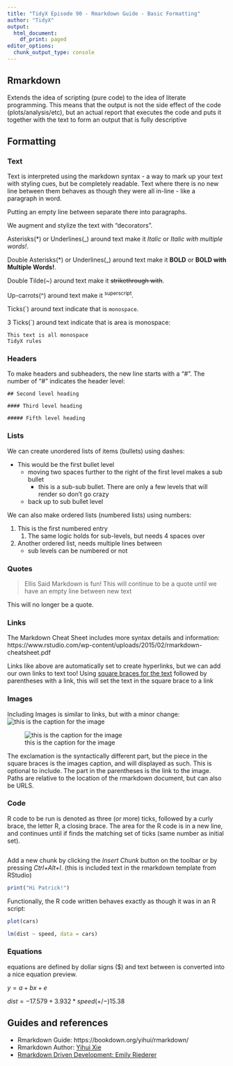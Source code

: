 ```yaml
---
title: "TidyX Episode 90 - Rmarkdown Guide - Basic Formatting"
author: "TidyX"
output:
  html_document:
    df_print: paged
editor_options:
  chunk_output_type: console
---
```


## Rmarkdown

Extends the idea of scripting (pure code) to the idea of literate programming.
This means that the output is not the side effect of the code (plots/analysis/etc), but an actual report that executes the code and puts it together with the text to form an output that is fully descriptive

## Formatting

### Text

Text is interpreted using the markdown syntax - a way to mark up your text with
styling cues, but be completely readable.
Text where there is no new line between them behaves as though they were all in-line - like a paragraph in word.

Putting an empty line between separate there into paragraphs.

We augment and stylize the text with "decorators".

Asterisks(\*) or Underlines(\_) around text make it *Italic* or _Italic with multiple words!_. 

Double Asterisks(\*) or Underlines(\_) around text make it __BOLD__ or **BOLD with Multiple Words!**. 

Double Tilde(\~) around text make it ~~strikethrough with~~. 

Up-carrots(\^) around text make it ^superscript^.

Ticks(\`) around text indicate that is `monospace`.

3 Ticks(\`) around text indicate that is area is monospace:

```
This text is all monospace
TidyX rules

```



### Headers
  
To make headers and subheaders, the new line starts with a "#". The number of "#" indicates the header level:

```
## Second level heading

#### Third level heading

##### Fifth level heading
```

### Lists

We can create unordered lists of items (bullets) using dashes:

- This would be the first bullet level
  - moving two spaces further to the right of the first level makes a sub bullet
    - this is a sub-sub bullet. There are only a few levels that will render so don't go crazy
  - back up to sub bullet level
  
We can also make ordered lists (numbered lists) using numbers:

1. This is the first numbered entry
    1. The same logic holds for sub-levels, but needs 4 spaces over
2. Another ordered list, needs multiple lines between
    - sub levels can be numbered or not
    
### Quotes

> Ellis Said Markdown is fun!
This will continue to be a quote until we have an empty line between new text

This will no longer be a quote.
  
### Links

The Markdown Cheat Sheet includes more syntax details and information: https://www.rstudio.com/wp-content/uploads/2015/02/rmarkdown-cheatsheet.pdf

Links like above are automatically set to create hyperlinks, but we can add our own links to text too!
Using [square braces for the text](https://en.wikipedia.org/wiki/Bracket) followed by parentheses with a link, this will set the text in the square brace to a link

### Images

Including Images is similar to links, but with a minor change:
![this is the caption for the image](../../TidyX_Banner.png)

![this is the caption for the image](../../TidyX_Banner.png)

The exclamation is the syntactically different part, but the piece in the square braces is the images caption, and will displayed as such. This is optional to include. 
The part in the parentheses is the link to the image. Paths are relative to the location of the rmarkdown document, but can also be URLS.

### Code

R code to be run is denoted as three (or more) ticks, followed by a curly brace, the letter R, a closing brace.
The area for the R code is in a new line, and continues until if finds the matching set of ticks (same number as initial set). 

```r


```

Add a new chunk by clicking the *Insert Chunk* button on the toolbar or by pressing *Ctrl+Alt+I*. (this is included text in the rmarkdown template from RStudio)

```r
print("Hi Patrick!")
```

Functionally, the R code written behaves exactly as though it was in an R script:

```r

plot(cars)

lm(dist ~ speed, data = cars)

```

### Equations

equations are defined by dollar signs (\$) and text between is converted into a nice equation preview.

$y=a+bx+e$

$dist =  -17.579 + 3.932 * speed (+/-) 15.38$

## Guides and references

- Rmarkdown Guide: https://bookdown.org/yihui/rmarkdown/
- Rmarkdown Author: [Yihui Xie](https://yihui.org/)
- [Rmarkdown Driven Development: Emily Riederer](https://emilyriederer.netlify.app/post/rmarkdown-driven-development/)
